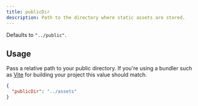```yaml
---
title: publicDir
description: Path to the directory where static assets are stored.
---
```


Defaults to `"../public"`.

## Usage

Pass a relative path to your public directory. If you're using a bundler such as [Vite](https://vite.dev/config/shared-options.html#publicdir) for building your project this value should match.

```json filename=".triplex/config.json"
{
  "publicDir": "../assets"
}
```
